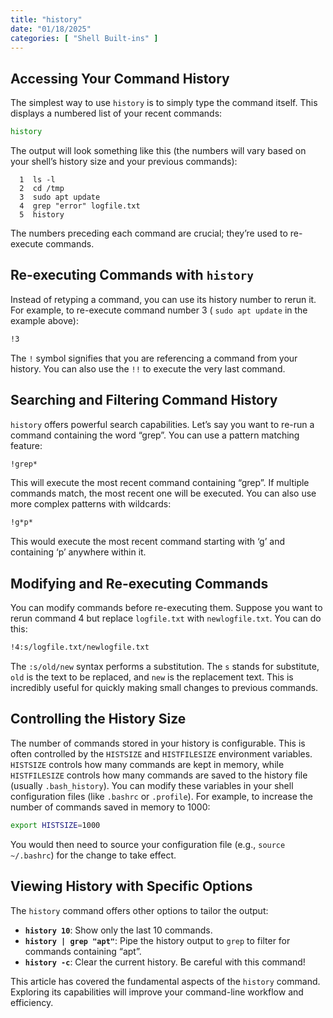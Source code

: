 ```yaml
---
title: "history"
date: "01/18/2025"
categories: [ "Shell Built-ins" ]
---
```

## Accessing Your Command History

The simplest way to use `history` is to simply type the command itself. This displays a numbered list of your recent commands:

```bash
history
```

The output will look something like this (the numbers will vary based on your shell's history size and your previous commands):

```
  1  ls -l
  2  cd /tmp
  3  sudo apt update
  4  grep "error" logfile.txt
  5  history
```

The numbers preceding each command are crucial; they're used to re-execute commands.


## Re-executing Commands with `history`

Instead of retyping a command, you can use its history number to rerun it.  For example, to re-execute command number 3 ( `sudo apt update` in the example above):

```bash
!3
```

The `!` symbol signifies that you are referencing a command from your history.  You can also use the `!!` to execute the very last command.


##  Searching and Filtering Command History

`history` offers powerful search capabilities.  Let's say you want to re-run a command containing the word "grep". You can use a pattern matching feature:

```bash
!grep*
```

This will execute the most recent command containing "grep".  If multiple commands match, the most recent one will be executed. You can also use more complex patterns with wildcards:


```bash
!g*p*
```

This would execute the most recent command starting with 'g' and containing 'p' anywhere within it.


##  Modifying and Re-executing Commands

You can modify commands before re-executing them. Suppose you want to rerun command 4 but replace `logfile.txt` with `newlogfile.txt`.  You can do this:

```bash
!4:s/logfile.txt/newlogfile.txt
```

The `:s/old/new` syntax performs a substitution.  The `s` stands for substitute, `old` is the text to be replaced, and `new` is the replacement text.  This is incredibly useful for quickly making small changes to previous commands.


## Controlling the History Size

The number of commands stored in your history is configurable. This is often controlled by the `HISTSIZE` and `HISTFILESIZE` environment variables.  `HISTSIZE` controls how many commands are kept in memory, while `HISTFILESIZE` controls how many commands are saved to the history file (usually `.bash_history`).  You can modify these variables in your shell configuration files (like `.bashrc` or `.profile`). For example, to increase the number of commands saved in memory to 1000:

```bash
export HISTSIZE=1000
```

You would then need to source your configuration file (e.g., `source ~/.bashrc`) for the change to take effect.


##  Viewing History with Specific Options

The `history` command offers other options to tailor the output:

* **`history 10`**: Show only the last 10 commands.
* **`history | grep "apt"`**: Pipe the history output to `grep` to filter for commands containing "apt".
* **`history -c`**: Clear the current history.  Be careful with this command!


This article has covered the fundamental aspects of the `history` command. Exploring its capabilities will improve your command-line workflow and efficiency.

